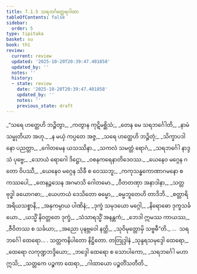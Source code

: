 ```yaml
---
title: 7.1.5 သရဘင်္ဂတ္ထေရဂါထာ
tableOfContents: false
sidebar:
  order: 5
type: tipitaka
basket: su
book: th1
review:
  current: review
  updated: '2025-10-20T20:39:47.401858'
  updated_by: ''
  notes: ''
  history:
  - state: review
    date: '2025-10-20T20:39:47.401858'
    updated_by: ''
    notes: ''
    previous_state: draft
---
```



<DynamicBreadcrumb />


<ReviewStatus review={frontmatter.review} showDetails={true} />

<HypothesisAnnotation frontmatter={frontmatter} />

<Division number="487" book="th1" e="ch" v="19" p="293">

<Paragraph number="776" type="verses" book="th1">
_“သရေ ဟတ္ထေဟိ ဘဉ္ဇိတွာ,_  
_ကတွာန ကုဋိမစ္ဆိသံ;_  
_တေန မေ သရဘင်္ဂေါတိ,_  
_နာမံ သမ္မုတိယာ အဟု._  

</Paragraph>

</Division>
<Division number="488" book="th1" e="ch" v="19" p="293">

<Paragraph number="777" type="verses" book="th1">
_န မယှံ ကပ္ပတေ အဇ္ဇ,_  
_သရေ ဟတ္ထေဟိ ဘဉ္ဇိတုံ;_  
_သိက္ခာပဒါ နော ပညတ္တာ,_  
_ဂေါတမေန ယသဿိနာ._  

</Paragraph>

</Division>
<Division number="489" book="th1" e="ch" v="19" p="293">

<Paragraph number="778" type="verses" book="th1">
_သကလံ သမတ္တံ ရောဂံ,_  
_သရဘင်္ဂေါ နာဒ္ဒသံ ပုဗ္ဗေ;_  
_သောယံ ရောဂေါ ဒိဋ္ဌော,_  
_ဝစနကရေနာတိဒေဝဿ._  

</Paragraph>

</Division>
<Division number="490" book="th1" e="ch" v="19" p="293">

<Paragraph number="779" type="verses" book="th1">
_ယေနေဝ မဂ္ဂေန ဂတော ဝိပဿီ,_  
_ယေနေဝ မဂ္ဂေန သိခီ စ ဝေဿဘူ;_  
_ကကုသန္ဓကောဏာဂမနော စ ကဿပေါ,_  
_တေနဉ္ဇသေန အဂမာသိ ဂေါတမော._  

</Paragraph>

</Division>
<Division number="491" book="th1" e="ch" v="19" p="294">

<Paragraph number="780" type="verses" book="th1">
_ဝီတတဏှာ အနာဒါနာ,_  
_သတ္တ ဗုဒ္ဓါ ခယောဂဓာ;_  
_ယေဟာယံ ဒေသိတော ဓမ္မော,_  
_ဓမ္မဘူတေဟိ တာဒိဘိ._  

</Paragraph>

</Division>
<Division number="492" book="th1" e="ch" v="19" p="294">

<Paragraph number="781" type="verses" book="th1">
_စတ္တာရိ အရိယသစ္စာနိ,_  
_အနုကမ္ပာယ ပါဏိနံ;_  
_ဒုက္ခံ သမုဒယော မဂ္ဂေါ,_  
_နိရောဓော ဒုက္ခသင်္ခယော._  

</Paragraph>

</Division>
<Division number="493" book="th1" e="ch" v="19" p="294">

<Paragraph number="782" type="verses" book="th1">
_ယသ္မိံ နိဝတ္တတေ ဒုက္ခံ,_  
_သံသာရသ္မိံ အနန္တကံ;_  
_ဘေဒါ ဣမဿ ကာယဿ,_  
_ဇီဝိတဿ စ သင်္ခယာ;_  
_အညော ပုနဗ္ဘဝေါ နတ္ထိ,_  
_သုဝိမုတ္တောမှိ သဗ္ဗဓီ”တိ._  


</Paragraph>
</Division>

<Paragraph number="783" type="center" book="th1">
…  သရဘင်္ဂေါ ထေရော… .



</Paragraph>

<Paragraph number="784" type="center" book="th1">
သတ္တကနိပါတော နိဋ္ဌိတော.



</Paragraph>

<Paragraph number="785" type="center" book="th1">
တတြုဒ္ဒါနံ


</Paragraph>

<Paragraph number="786" type="verses" book="th1">
_သုန္ဒရသမုဒ္ဒေါ ထေရော,_  
_ထေရော လကုဏ္ဍဘဒ္ဒိယော;_  
_ဘဒ္ဒေါ ထေရော စ သောပါကော,_  
_သရဘင်္ဂေါ မဟာဣသိ;_  
_သတ္တကေ ပဉ္စကာ ထေရာ,_  
_ဂါထာယော ပဉ္စတိံသတီတိ._
</Paragraph>